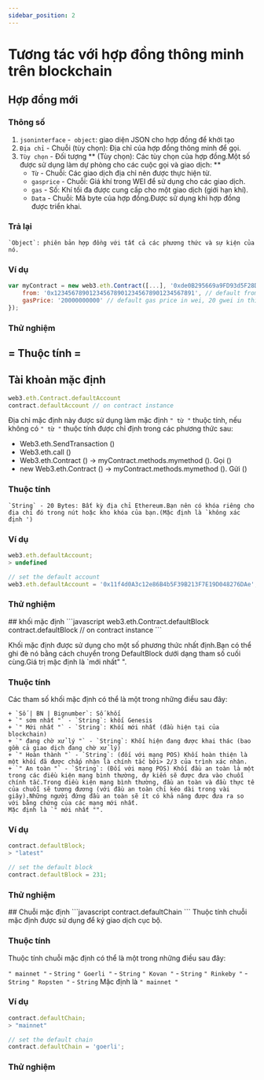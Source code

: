 ```yaml
---
sidebar_position: 2
---
```


# Tương tác với hợp đồng thông minh trên blockchain
## Hợp đồng mới
### Thông số
1. `jsoninterface` -` object`: giao diện JSON cho hợp đồng để khởi tạo
2. `Địa chỉ` - Chuỗi (tùy chọn): Địa chỉ của hợp đồng thông minh để gọi.
3. `Tùy chọn` - Đối tượng ** (Tùy chọn): Các tùy chọn của hợp đồng.Một số được sử dụng làm dự phòng cho các cuộc gọi và giao dịch: **
    + `Từ` - Chuỗi: Các giao dịch địa chỉ nên được thực hiện từ.
    + `gasprice` - Chuỗi: Giá khí trong WEI để sử dụng cho các giao dịch.
    + `gas` - Số: Khí tối đa được cung cấp cho một giao dịch (giới hạn khí).
    + `Data` - Chuỗi: Mã byte của hợp đồng.Được sử dụng khi hợp đồng được triển khai.
### Trả lại
    `Object`: phiên bản hợp đồng với tất cả các phương thức và sự kiện của nó.
### Ví dụ
```javascript
var myContract = new web3.eth.Contract([...], '0xde0B295669a9FD93d5F28D9Ec85E40f4cb697BAe', {
    from: '0x1234567890123456789012345678901234567891', // default from address
    gasPrice: '20000000000' // default gas price in wei, 20 gwei in this case
});
```
### Thử nghiệm

<NewContract/>

## = Thuộc tính =

## Tài khoản mặc định
```javascript
web3.eth.Contract.defaultAccount
contract.defaultAccount // on contract instance
```
Địa chỉ mặc định này được sử dụng làm mặc định `" từ "` thuộc tính, nếu không có `" từ "` thuộc tính được chỉ định trong các phương thức sau:

- Web3.eth.SendTransaction ()
- Web3.eth.call ()
- Web3.eth.Contract () -> myContract.methods.mymethod (). Gọi ()
- new Web3.eth.Contract () -> myContract.methods.mymethod (). Gửi ()
###  Thuộc tính
    `String` - 20 Bytes: Bất kỳ địa chỉ Ethereum.Bạn nên có khóa riêng cho địa chỉ đó trong nút hoặc kho khóa của bạn.(Mặc định là `không xác định ')
### Ví dụ
```javascript
web3.eth.defaultAccount;
> undefined

// set the default account
web3.eth.defaultAccount = '0x11f4d0A3c12e86B4b5F39B213F7E19D048276DAe';
```
### Thử nghiệm

<DefaultAccount/>
## khối mặc định
```javascript
web3.eth.Contract.defaultBlock
contract.defaultBlock // on contract instance
```

Khối mặc định được sử dụng cho một số phương thức nhất định.Bạn có thể ghi đè nó bằng cách chuyển trong DefaultBlock dưới dạng tham số cuối cùng.Giá trị mặc định là `mới nhất" ".
###  Thuộc tính
   Các tham số khối mặc định có thể là một trong những điều sau đây:

    + `Số | BN | Bignumber`: Số khối
    + `" sớm nhất "` - `String`: khối Genesis
    + `" Mới nhất "` - `String`: Khối mới nhất (đầu hiện tại của blockchain)
    + `" đang chờ xử lý "` - `String`: Khối hiện đang được khai thác (bao gồm cả giao dịch đang chờ xử lý)
    + `" Hoàn thành "` - `String`: (đối với mạng POS) Khối hoàn thiện là một khối đã được chấp nhận là chính tắc bởi> 2/3 của trình xác nhận.
    + `" An toàn "` - `String`: (Đối với mạng POS) Khối đầu an toàn là một trong các điều kiện mạng bình thường, dự kiến sẽ được đưa vào chuỗi chính tắc.Trong điều kiện mạng bình thường, đầu an toàn và đầu thực tế của chuỗi sẽ tương đương (với đầu an toàn chỉ kéo dài trong vài giây).Những người đứng đầu an toàn sẽ ít có khả năng được đưa ra so với bằng chứng của các mạng mới nhất.
    Mặc định là `" mới nhất "".
### Ví dụ
```javascript
contract.defaultBlock;
> "latest"

// set the default block
contract.defaultBlock = 231;
```
### Thử nghiệm
<DefaultBlock/>
## Chuỗi mặc định
```javascript
contract.defaultChain
```
Thuộc tính chuỗi mặc định được sử dụng để ký giao dịch cục bộ.

### Thuộc tính
Thuộc tính chuỗi mặc định có thể là một trong những điều sau đây:

`" mainnet "` - `String`
`" Goerli "` - `String`
`" Kovan "` - `String`
`" Rinkeby "` - `String`
`" Ropsten "` - `String`
Mặc định là `" mainnet "`
### Ví dụ
```javascript
contract.defaultChain;
> "mainnet"

// set the default chain
contract.defaultChain = 'goerli';

```
### Thử nghiệm
<DefaultChain/>